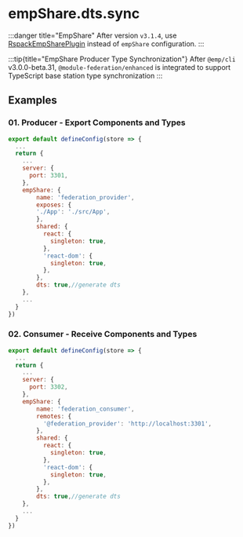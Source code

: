 
# empShare.dts.sync

<Badge text="remove in v3.1.4" type="danger" />

:::danger title="EmpShare"
After version `v3.1.4`, use [RspackEmpSharePlugin](/plugin/tool/share) instead of `empShare` configuration.
:::

:::tip{title="EmpShare Producer Type Synchronization"}
After `@emp/cli` v3.0.0-beta.31, `@module-federation/enhanced` is integrated to support TypeScript base station type synchronization
:::

## Examples
### 01. Producer - Export Components and Types
```js title="federation_provider/emp-config.js"
export default defineConfig(store => {
  ...
  return {
    ...
    server: {
      port: 3301,
    },
    empShare: {
        name: 'federation_provider',
        exposes: {
        './App': './src/App',
        },
        shared: {
          react: {
            singleton: true,
          },
          'react-dom': {
            singleton: true,
          },
        },
        dts: true,//generate dts
    },
    ...
  }
})
```

### 02. Consumer - Receive Components and Types
```js title="federation_consumer/emp-config.js"
export default defineConfig(store => {
  ...
  return {
    ...
    server: {
      port: 3302,
    },
    empShare: {
        name: 'federation_consumer',
        remotes: {
          '@federation_provider': 'http://localhost:3301',
        },
        shared: {
          react: {
            singleton: true,
          },
          'react-dom': {
            singleton: true,
          },
        },
        dts: true,//generate dts
    },
    ...
  }
})
```